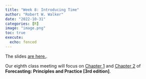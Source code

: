```yaml
---
title: "Week 8: Introducing Time"
author: "Robert W. Walker"
date: "2022-10-31"
categories: [R]
image: "image.png"
toc: true
execute: 
  echo: fenced
---
```


The slides [are here.](https://robertwwalker.github.io/xaringan/CMF-Week-8/index.html).

Our eighth class meeting will focus on [Chapter 1](https://otexts.com/fpp3/intro.html) and [Chapter 2](https://otexts.com/fpp3/graphics.html)  of __Forecasting: Principles and Practice [3rd edition]__. 

